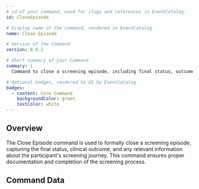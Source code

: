 ```yaml
---
# id of your command, used for slugs and references in EventCatalog.
id: CloseEpisode

# Display name of the Command, rendered in EventCatalog
name: Close Episode

# Version of the Command
version: 0.0.1

# Short summary of your Command
summary: |
  Command to close a screening episode, including final status, outcome, and any relevant clinical information.

# Optional badges, rendered to UI by EventCatalog
badges:
  - content: Core Command
    backgroundColor: green
    textColor: white
---
```


## Overview

The Close Episode command is used to formally close a screening episode, capturing the final status, clinical outcome, and any relevant information about the participant's screening journey. This command ensures proper documentation and completion of the screening process.

## Command Data

<Schema />
